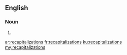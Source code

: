 ==English==

===Noun===
{{head|en|plural}}

# {{plural of|recapitalization|lang=en}}

[[ar:recapitalizations]]
[[fr:recapitalizations]]
[[ku:recapitalizations]]
[[my:recapitalizations]]